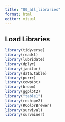 ```yaml
---
title: "00_all_libraries"
format: html
editor: visual
---
```


## Load Libraries

```r
library(tidyverse)
library(readxl)
library(lubridate)
library(dplyr)
library(janitor)
library(data.table)
library(purrr)
library(cowplot)
library(broom) 
library(ggplot2)
library("table1")
library(reshape2)
library(RColorBrewer)
library(survival)
library(survminer)
```

